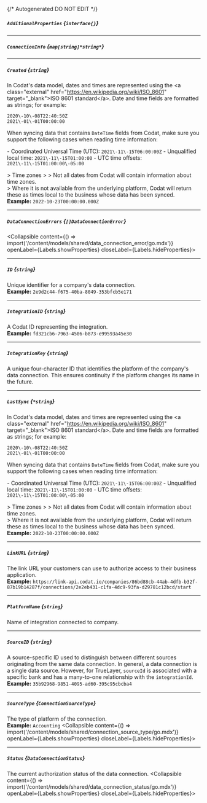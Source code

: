 {/* Autogenerated DO NOT EDIT  */}

##### `AdditionalProperties` *{`interface{}`}*

---
##### `ConnectionInfo` *{`map[string]*string*`}*

---
##### `Created` *{`string`}*
In Codat's data model, dates and times are represented using the \<a class\="external" href\="https://en.wikipedia.org/wiki/ISO_8601" target\="_blank"\>ISO 8601 standard\</a\>. Date and time fields are formatted as strings; for example:

```
2020\-10\-08T22:40:50Z
2021\-01\-01T00:00:00
```



When syncing data that contains `DateTime` fields from Codat, make sure you support the following cases when reading time information:

\- Coordinated Universal Time (UTC): `2021\-11\-15T06:00:00Z`
\- Unqualified local time: `2021\-11\-15T01:00:00`
\- UTC time offsets: `2021\-11\-15T01:00:00\-05:00`

\> Time zones
\> 
\> Not all dates from Codat will contain information about time zones.  
\> Where it is not available from the underlying platform, Codat will return these as times local to the business whose data has been synced.
<br/>
**Example:** `2022-10-23T00:00:00.000Z`

---
##### `DataConnectionErrors` *{`[]DataConnectionError`}*
<Collapsible content={() => import('/content/models/shared/data_connection_error/go.mdx')} openLabel={Labels.showProperties} closeLabel={Labels.hideProperties}>
</Collapsible>

---
##### `ID` *{`string`}*
Unique identifier for a company's data connection.
<br/>
**Example:** `2e9d2c44-f675-40ba-8049-353bfcb5e171`

---
##### `IntegrationID` *{`string`}*
A Codat ID representing the integration.
<br/>
**Example:** `fd321cb6-7963-4506-b873-e99593a45e30`

---
##### `IntegrationKey` *{`string`}*
A unique four\-character ID that identifies the platform of the company's data connection. This ensures continuity if the platform changes its name in the future.

---
##### `LastSync` *{`*string`}*
In Codat's data model, dates and times are represented using the \<a class\="external" href\="https://en.wikipedia.org/wiki/ISO_8601" target\="_blank"\>ISO 8601 standard\</a\>. Date and time fields are formatted as strings; for example:

```
2020\-10\-08T22:40:50Z
2021\-01\-01T00:00:00
```



When syncing data that contains `DateTime` fields from Codat, make sure you support the following cases when reading time information:

\- Coordinated Universal Time (UTC): `2021\-11\-15T06:00:00Z`
\- Unqualified local time: `2021\-11\-15T01:00:00`
\- UTC time offsets: `2021\-11\-15T01:00:00\-05:00`

\> Time zones
\> 
\> Not all dates from Codat will contain information about time zones.  
\> Where it is not available from the underlying platform, Codat will return these as times local to the business whose data has been synced.
<br/>
**Example:** `2022-10-23T00:00:00.000Z`

---
##### `LinkURL` *{`string`}*
The link URL your customers can use to authorize access to their business application.
<br/>
**Example:** `https://link-api.codat.io/companies/86bd88cb-44ab-4dfb-b32f-87b19b14287f/connections/2e2eb431-c1fa-4dc9-93fa-d29781c12bcd/start`

---
##### `PlatformName` *{`string`}*
Name of integration connected to company.

---
##### `SourceID` *{`string`}*
A source\-specific ID used to distinguish between different sources originating from the same data connection. In general, a data connection is a single data source. However, for TrueLayer, `sourceId` is associated with a specific bank and has a many\-to\-one relationship with the `integrationId`.
<br/>
**Example:** `35b92968-9851-4095-ad60-395c95cbcba4`

---
##### `SourceType` *{`ConnectionSourceType`}*
The type of platform of the connection.
<br/>
**Example:** `Accounting`
<Collapsible content={() => import('/content/models/shared/connection_source_type/go.mdx')} openLabel={Labels.showProperties} closeLabel={Labels.hideProperties}>
</Collapsible>

---
##### `Status` *{`DataConnectionStatus`}*
The current authorization status of the data connection.
<Collapsible content={() => import('/content/models/shared/data_connection_status/go.mdx')} openLabel={Labels.showProperties} closeLabel={Labels.hideProperties}>
</Collapsible>


